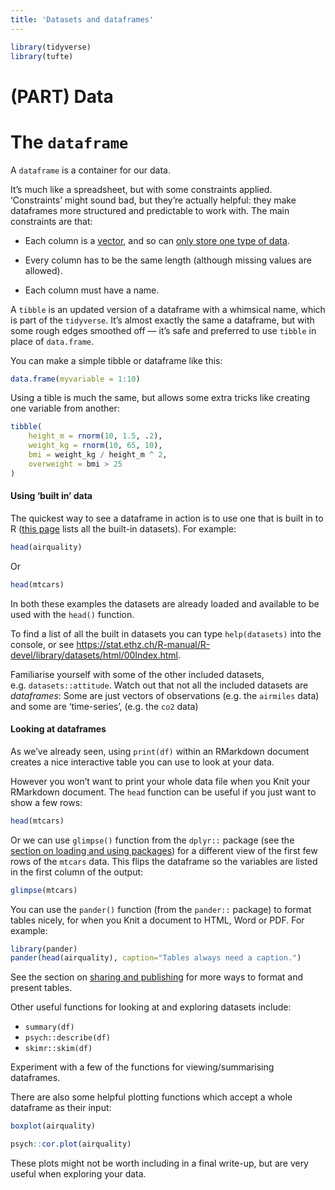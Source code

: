 ```yaml
---
title: 'Datasets and dataframes'
---
```

  

```r
library(tidyverse)
library(tufte)
```


# (PART) Data {- #data}

# The `dataframe` {#datasets-dataframes}

A `dataframe` is a container for our data.

It's much like a spreadsheet, but with some constraints applied.  'Constraints' might sound bad, but they're actually helpful: they make dataframes more structured and predictable to work with. The main constraints are that:

- Each column is a [vector](#vectors-and-lists), and so can [only store one type of data](#vectors-and-lists).

- Every column has to be the same length (although missing values are allowed).

- Each column must have a name.


A `tibble` is an updated version of a dataframe with a whimsical name, which is part of the `tidyverse`. It's almost exactly the same a dataframe, but with some rough edges smoothed off — it's safe and preferred to use `tibble` in place of `data.frame`.


You can make a simple tibble or dataframe like this:

```r
data.frame(myvariable = 1:10)
```

Using a tible is much the same, but allows some extra tricks like creating one variable from another:


```r
tibble(
	height_m = rnorm(10, 1.5, .2),
	weight_kg = rnorm(10, 65, 10),
	bmi = weight_kg / height_m ^ 2,
	overweight = bmi > 25
)
```




#### Using 'built in' data {- #built-in-data}


The quickest way to see a dataframe in action is to use one that is built in to R ([this page](https://stat.ethz.ch/R-manual/R-devel/library/datasets/html/00Index.html) lists all the built-in datasets). For example:

```r
head(airquality)
```

Or

```r
head(mtcars)
```

In both these examples the datasets are already loaded and available to be used with the `head()` function.



:::{.exercise}

To find a list of all the built in datasets you can type `help(datasets)` into the console, or see <https://stat.ethz.ch/R-manual/R-devel/library/datasets/html/00Index.html>. 

Familiarise yourself with some of the other included datasets, e.g. `datasets::attitude`. Watch out that not all the included datasets are *dataframes*: Some are just vectors of observations (e.g. the `airmiles` data) and some are 'time-series', (e.g. the `co2` data)

:::





#### Looking at dataframes {- #looking-at-data}

As we've already seen, using `print(df)` within an RMarkdown document creates a nice interactive table you can use to look at your data.

However you won't want to print your whole data file when you Knit your RMarkdown document. The `head` function can be useful if you just want to show a few rows:

```r
head(mtcars)
```


Or we can use `glimpse()` function from the `dplyr::` package (see the [section on loading and using packages](#packages)) for a different view of the first few rows of the `mtcars` data. This flips the dataframe so the variables are listed in the first column of the output:

```r
glimpse(mtcars)
```


You can use the `pander()` function (from the `pander::` package) to format tables nicely, for when you Knit a document to HTML, Word or PDF. For example:

```r
library(pander)
pander(head(airquality), caption="Tables always need a caption.")
```


See the section on [sharing and publishing](#sharing-and-publication) for more ways to format and present tables.


Other useful functions for looking at and exploring datasets include:

- `summary(df)`
- `psych::describe(df)`
- `skimr::skim(df)`


:::{.exercise}

Experiment with a few of the functions for viewing/summarising dataframes.

:::



There are also some helpful plotting functions which accept a whole dataframe as their input:

```r
boxplot(airquality)
```

```r
psych::cor.plot(airquality)
```

These plots might not be worth including in a final write-up, but are very useful when exploring your data.



